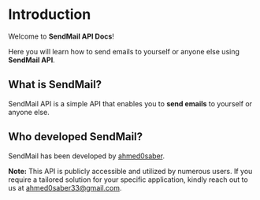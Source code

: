 # Introduction
 
Welcome to **SendMail API Docs**!

Here you will learn how to send emails to yourself or anyone else using **SendMail API**.

## What is SendMail?

SendMail API is a simple API that enables you to **send emails** to yourself or anyone else.

## Who developed SendMail?

SendMail has been developed by [ahmed0saber](https://ahmed0saber-links-tree.onrender.com/).

**Note:** This API is publicly accessible and utilized by numerous users. If you require a tailored solution for your specific application, kindly reach out to us at [ahmed0saber33@gmail.com](mailto:ahmed0saber33@gmail.com).
